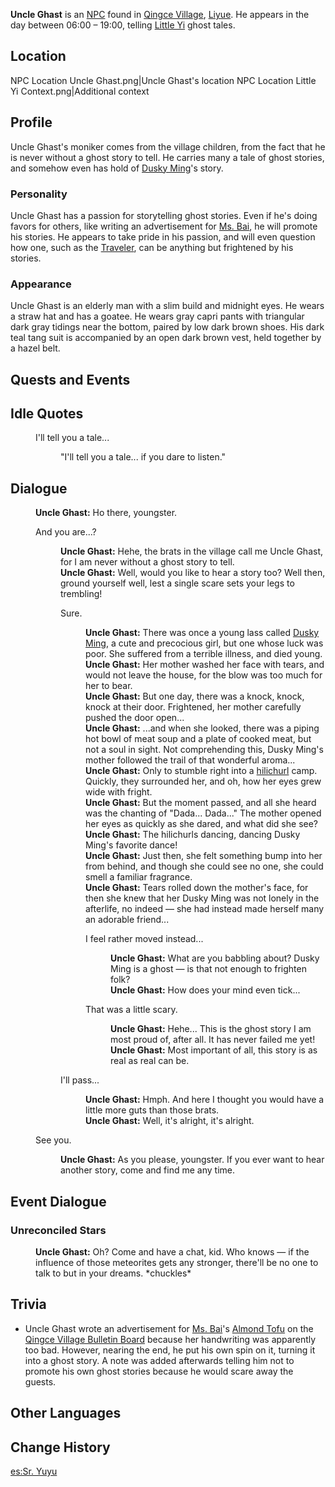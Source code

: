 {{Character Infobox
|image            = NPC Uncle Ghast.png
|type             = NPC
|region           = Liyue
}}
'''Uncle Ghast''' is an [[NPC]] found in [[Qingce Village]], [[Liyue]]. He appears in the day between 06:00 – 19:00, telling [[Little Yi]] ghost tales.

==Location==
<gallery>
NPC Location Uncle Ghast.png|Uncle Ghast's location
NPC Location Little Yi Context.png|Additional context
</gallery>

==Profile==
Uncle Ghast's moniker comes from the village children, from the fact that he is never without a ghost story to tell. He carries many a tale of ghost stories, and somehow even has hold of [[Dusky Ming]]'s story.

===Personality===
Uncle Ghast has a passion for storytelling ghost stories. Even if he's doing favors for others, like writing an advertisement for [[Ms. Bai]], he will promote his stories. He appears to take pride in his passion, and will even question how one, such as the [[Traveler]], can be anything but frightened by his stories.

===Appearance===
Uncle Ghast is an elderly man with a slim build and midnight eyes. He wears a straw hat and has a goatee. He wears gray capri pants with triangular dark gray tidings near the bottom, paired by low dark brown shoes. His dark teal tang suit is accompanied by an open dark brown vest, held together by a hazel belt.

==Quests and Events==
{{Quests and Events}}

==Idle Quotes==
{{Dialogue start}}
: {{DIcon|Idle}} I'll tell you a tale...
:: {{A|VO Uncle Ghast 01.ogg}} "I'll tell you a tale... if you dare to listen."
{{Dialogue end}}

==Dialogue==
{{Dialogue start}}
:'''Uncle Ghast:''' Ho there, youngster.
:{{DIcon}} And you are...?
::'''Uncle Ghast:''' Hehe, the brats in the village call me Uncle Ghast, for I am never without a ghost story to tell.
::'''Uncle Ghast:''' Well, would you like to hear a story too? Well then, ground yourself well, lest a single scare sets your legs to trembling!
::{{DIcon}} Sure.
:::'''Uncle Ghast:''' There was once a young lass called [[Dusky Ming]], a cute and precocious girl, but one whose luck was poor. She suffered from a terrible illness, and died young.
:::'''Uncle Ghast:''' Her mother washed her face with tears, and would not leave the house, for the blow was too much for her to bear.
:::'''Uncle Ghast:''' But one day, there was a knock, knock, knock at their door. Frightened, her mother carefully pushed the door open...
:::'''Uncle Ghast:''' ...and when she looked, there was a piping hot bowl of meat soup and a plate of cooked meat, but not a soul in sight. Not comprehending this, Dusky Ming's mother followed the trail of that wonderful aroma...
:::'''Uncle Ghast:''' Only to stumble right into a [[Hilichurls|hilichurl]] camp. Quickly, they surrounded her, and oh, how her eyes grew wide with fright.
:::'''Uncle Ghast:''' But the moment passed, and all she heard was the chanting of "Dada... Dada..." The mother opened her eyes as quickly as she dared, and what did she see?
:::'''Uncle Ghast:''' The hilichurls dancing, dancing Dusky Ming's favorite dance!
:::'''Uncle Ghast:''' Just then, she felt something bump into her from behind, and though she could see no one, she could smell a familiar fragrance.
:::'''Uncle Ghast:''' Tears rolled down the mother's face, for then she knew that her Dusky Ming was not lonely in the afterlife, no indeed &mdash; she had instead made herself many an adorable friend...
:::{{DIcon}} I feel rather moved instead...
::::'''Uncle Ghast:''' What are  you babbling about? Dusky Ming is a ghost &mdash; is that not enough to frighten folk?
::::'''Uncle Ghast:''' How does your mind even tick...
:::{{DIcon}} That was a little scary.
::::'''Uncle Ghast:''' Hehe... This is the ghost story I am most proud of, after all. It has never failed me yet!
::::'''Uncle Ghast:''' Most important of all, this story is as real as real can be.
::{{DIcon}} I'll pass...
:::'''Uncle Ghast:''' Hmph. And here I thought you would have a little more guts than those brats.
:::'''Uncle Ghast:''' Well, it's alright, it's alright.
:{{DIcon}} See you.
::'''Uncle Ghast:''' As you please, youngster. If you ever want to hear another story, come and find me any time.
{{Dialogue end}}

==Event Dialogue==
===Unreconciled Stars===
{{Dialogue start}}
:'''Uncle Ghast:''' Oh? Come and have a chat, kid. Who knows &mdash; if the influence of those meteorites gets any stronger, there'll be no one to talk to but in your dreams. *chuckles*
{{Dialogue end}}

==Trivia==
* Uncle Ghast wrote an advertisement for [[Ms. Bai]]'s [[Almond Tofu]] on the [[Qingce Village Bulletin Board]] because her handwriting was apparently too bad. However, nearing the end, he put his own spin on it, turning it into a ghost story. A note was added afterwards telling him not to promote his own ghost stories because he would scare away the guests.

==Other Languages==
{{Other Languages
|default_hidden = 1
|en      = Uncle Ghast
|zhs     = 鬼伯伯
|zhs_rm  = Guǐ Bóbo
|zht     = 鬼伯伯
|zht_rm  = Guǐ Bóbo
|ja      = 鬼じぃ{{Assumed}}
|ja_rm   = Oni-jii
|ko      = 귀신 아저씨
|ko_rm   = Gwisin Ajeossi
|es      = Sr. Yuyu
|fr      = Trompe-la-mort
|ru      = Дядюшка Призрак
|th      = ลุง Ghast
|th_rm   = Lung  Ghast
|vi      = Bác Quỷ
|de      = Väterchen Geist
|id      = Paman Ghast
|pt      = Tio Ghast
|tr      = Ghast Amca
|it      = Zio Spavento
}}

==Change History==
{{Change History|1.0}}

[[es:Sr. Yuyu]]